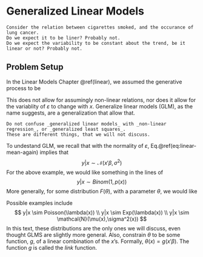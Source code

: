 # Generalized Linear Models {#glm}

```example
Consider the relation between cigarettes smoked, and the occurance of lung cancer. 
Do we expect it to be liner? Probably not.
Do we expect the variability to be constant about the trend, be it linear or not? Probably not.
```



## Problem Setup

In the Linear Models Chapter \@ref(linear), we assumed the generative process to be 
\begin{align}
  y|x=x'\beta+\varepsilon
  (\#eq:linear-mean-again)
\end{align}

This does not allow for assumingly non-linear relations, nor does it allow for the variablity of $\varepsilon$ to change with $x$.
Generalize linear models (GLM), as the name suggests, are a generalization that allow that.

```remark
Do not confuse _generalized linear models_ with _non-linear regression_, or _generalized least squares_.
These are different things, that we will not discuss.
```

To undestand GLM, we recall that with the normality of $\varepsilon$, Eq.\@ref(eq:linear-mean-again) implies that 
$$
 y|x \sim \mathcal{N}(x'\beta, \sigma^2)
$$
For the above example, we would like something in the lines of 
$$
 y|x \sim Binom(1,p(x))
$$
More generally, for some distribution $F(\theta)$, with a parameter $\theta$, we would like
\begin{align}
  y|x \sim F(\theta(x))
\end{align}

Possible examples include 
$$
 y|x \sim Poisson(\lambda(x)) \\
 y|x \sim Exp(\lambda(x)) \\
 y|x \sim \mathcal{N}(\mu(x),\sigma^2(x)) 
$$
In this text, these distributions are the only ones we will discuss, even thought GLMS are slightly more general.
Also, constrain $\theta$ to be some function, $g$, of a linear combination of the $x$'s. 
Formally, $\theta(x)=g(x'\beta)$.
The function $g$ is called the _link_ function.


